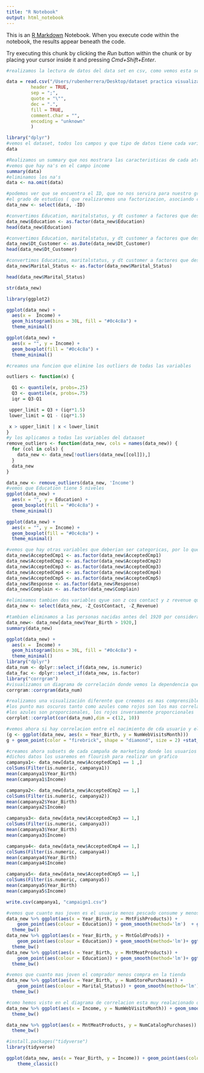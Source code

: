 ```yaml
---
title: "R Notebook"
output: html_notebook
---
```


This is an [R Markdown](http://rmarkdown.rstudio.com) Notebook. When you execute code within the notebook, the results appear beneath the code. 

Try executing this chunk by clicking the *Run* button within the chunk or by placing your cursor inside it and pressing *Cmd+Shift+Enter*. 

```r
#realizamos la lectura de datos del data set en csv, como vemos esta separado por ;

data = read.csv("/Users/rubenherrera/Desktop/dataset practica visualizacion /marketing_campaign.csv",                 
         header = TRUE,        
         sep = ";",            
         quote = "\"",         
         dec = ".",            
         fill = TRUE,          
         comment.char = "",    
         encoding = "unknown" 
         )                 

```

```r
library("dplyr")
#vemos el dataset, todos los campos y que tipo de datos tiene cada variable 
data
```
```r
#Realizamos un summary que nos mostrara las caracteristicas de cada atributo
#vemos que hay na's en el campo income 
summary(data)
#eliminamos los na's 
data <- na.omit(data)

#podemos ver que se encuentra el ID, que no nos servira para nuestro grafico estidistico #el año de nacimiento, 
#el grado de estudios ( que realizaremos una factorizacion, asociando cad estudio a un numero y asi poder tratarlo estadisiticamente )
data_new <- select(data, -ID)
```
```r
#convertimos Education, maritalstatus, y dt customer a factores que despues pasaremos a numerico 
data_new$Education <- as.factor(data_new$Education)     
head(data_new$Education)
```
```r
#convertimos Education, maritalstatus, y dt customer a factores que despues pasaremos a numerico 
data_new$Dt_Customer <- as.Date(data_new$Dt_Customer)     
head(data_new$Dt_Customer)
```
```r
#convertimos Education, maritalstatus, y dt customer a factores que despues pasaremos a numerico 
data_new$Marital_Status <- as.factor(data_new$Marital_Status) 

head(data_new$Marital_Status)
```
```r
str(data_new)
```


```r
library(ggplot2)

ggplot(data_new) +
  aes(x =  Income) +
  geom_histogram(bins = 30L, fill = "#0c4c8a") +
  theme_minimal()
```
```r

ggplot(data_new) +
  aes(x = "", y = Income) +
  geom_boxplot(fill = "#0c4c8a") +
  theme_minimal()
```


```r
#creamos una funcion que elimine los outliers de todas las variables 

outliers <- function(x) {

  Q1 <- quantile(x, probs=.25)
  Q3 <- quantile(x, probs=.75)
  iqr = Q3-Q1

 upper_limit = Q3 + (iqr*1.5)
 lower_limit = Q1 - (iqr*1.5)

 x > upper_limit | x < lower_limit
}
#y los aplicamos a todas las variables del dataaset
remove_outliers <- function(data_new, cols = names(data_new)) {
  for (col in cols) {
    data_new <- data_new[!outliers(data_new[[col]]),]
  }
  data_new
}

```
```r
data_new <- remove_outliers(data_new, 'Income')
#vemos que Education tiene 5 niveles 
ggplot(data_new) +
  aes(x = "", y = Education) +
  geom_boxplot(fill = "#0c4c8a") +
  theme_minimal()
```
```r

ggplot(data_new) +
  aes(x = "", y = Income) +
  geom_boxplot(fill = "#0c4c8a") +
  theme_minimal()

```
```r
#vemos que hay otras variables que deberian ser categoricas, por lo que cambiamos todas las que estan entre 0 y 1 a factor que son todas las relativas a si el cliente ha aceptado la campaña, ha respondido o se ha quejado 
data_new$AcceptedCmp1 <- as.factor(data_new$AcceptedCmp1)
data_new$AcceptedCmp2 <- as.factor(data_new$AcceptedCmp2)
data_new$AcceptedCmp3 <- as.factor(data_new$AcceptedCmp3)
data_new$AcceptedCmp4 <- as.factor(data_new$AcceptedCmp4)
data_new$AcceptedCmp5 <- as.factor(data_new$AcceptedCmp5)
data_new$Response <- as.factor(data_new$Response)
data_new$Complain <- as.factor(data_new$Complain)
```

```r
#eliminamos tambien dos variables qyue son z cos contact y z revenue que no aportan informacion 
data_new <- select(data_new, -Z_CostContact, -Z_Revenue)

```
```r
#tambien eliminamos a las personas nacidas antes del 1920 por considerarse un error
data_new<- data_new[data_new$Year_Birth > 1920,]  
summary(data_new)
```
```r
ggplot(data_new) +
  aes(x =  Income) +
  geom_histogram(bins = 30L, fill = "#0c4c8a") +
  theme_minimal()
library("dplyr")
data_num <- dplyr::select_if(data_new, is.numeric)
data_fac <- dplyr::select_if(data_new, is.factor)
library("corrgram")
#visualizamos un diagrama de correlación donde vemos la dependencia que tiene cada variable con otra 
corrgram::corrgram(data_num)
```

```r
#realizamos una visualización diferente que creemos es mas comprensible 
#los punto mas oscuros tanto como azules como rojos son los mas correlacionados
#los azules son proporcionales, los rojos inversamente proporcionales 
corrplot::corrplot(cor(data_num),dim = c(12, 10))

```
```r
#vemos ahora si hay correlacion entre el nacimiento de cda usuario y el num de visitas a la web, vemos que es casi constante
(g <- ggplot(data_new, aes(x = Year_Birth, y = NumWebVisitsMonth)))
g + geom_point(color = "firebrick", shape = "diamond", size = 2) +stat_summary(aes(y = NumWebVisitsMonth,group=1), fun=mean, colour="red", geom="line",group=1)
```
```r
#creamos ahora subsets de cada campaña de marketing donde los usuarios han aceptado , realizando un sumatorio de los productos comprados por cada usuario, y viendo la media de ingresos y el año de nacimiento 
#dichos datos los usaremos en flourish para realizar un grafico 
campanya1<- data_new[data_new$AcceptedCmp1 == 1 ,] 
colSums(Filter(is.numeric, campanya1))
mean(campanya1$Year_Birth)
mean(campanya1$Income)
```
```r
campanya2<- data_new[data_new$AcceptedCmp2 == 1,] 
colSums(Filter(is.numeric, campanya2))
mean(campanya2$Year_Birth)
mean(campanya2$Income)
```
```r
campanya3<- data_new[data_new$AcceptedCmp3 == 1,] 
colSums(Filter(is.numeric, campanya3))
mean(campanya3$Year_Birth)
mean(campanya3$Income)
```
```r
campanya4<- data_new[data_new$AcceptedCmp4 == 1,] 
colSums(Filter(is.numeric, campanya4))
mean(campanya4$Year_Birth)
mean(campanya4$Income)
```
```r
campanya5<- data_new[data_new$AcceptedCmp5 == 1,] 
colSums(Filter(is.numeric, campanya5))
mean(campanya5$Year_Birth)
mean(campanya5$Income)
```
```r
write.csv(campanya1, "campaign1.csv")
```
```r

#vemos que cuanto mas joven es el usuario menos pescado consume y menos oro compra 
data_new %>% ggplot(aes(x = Year_Birth, y = MntFishProducts)) + 
    geom_point(aes(colour = Education)) + geom_smooth(method='lm')  + ggtitle(label = 'Consumo de Pescado segun el año de nacimineto ') +
  theme_bw()
data_new %>% ggplot(aes(x = Year_Birth, y = MntGoldProds)) + 
    geom_point(aes(colour = Education)) + geom_smooth(method='lm')+ ggtitle(label = 'Compra de productos de oro segun el año de nacimineto ') +
  theme_bw()
data_new %>% ggplot(aes(x = Year_Birth, y = MntMeatProducts)) + 
    geom_point(aes(colour = Education)) + geom_smooth(method='lm')+ ggtitle(label = 'Compra de productos de Carne segun el año de nacimineto ') +
  theme_bw()
```
```r
#vemos que cuanto mas joven el comprador menos compra en la tienda 
data_new %>% ggplot(aes(x = Year_Birth, y = NumStorePurchases)) + 
    geom_point(aes(colour = Marital_Status)) + geom_smooth(method='lm')  + ggtitle(label = 'Compra en la tienda  segun el año de nacimineto ') +
  theme_bw()

#como hemos visto en el diagrama de correlacion esta muy realacionado que cuanto mas ingresos menos visitas web al mes 
data_new %>% ggplot(aes(x = Income, y = NumWebVisitsMonth)) + geom_smooth(method='lm')  + geom_point(aes(colour = NumWebVisitsMonth)) + ggtitle(label = 'NOSA ') +
  theme_bw()

data_new %>% ggplot(aes(x = MntMeatProducts, y = NumCatalogPurchases)) + geom_smooth(method='lm')  + geom_point(aes(colour = NumWebVisitsMonth)) + ggtitle(label = 'NOSA ') +
  theme_bw()
```
```r
#install.packages("tidyverse")
library(tidyverse)

ggplot(data_new, aes(x = Year_Birth, y = Income)) + geom_point(aes(color = NumWebVisitsMonth)) + 
    theme_classic()
```